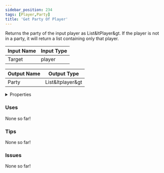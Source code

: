 ```yaml
---
sidebar_position: 234
tags: [Player,Party]
title: 'Get Party Of Player'
---
```


Returns the party of the input player as List&ltPlayer&gt. If the player is not in a party, it will return a list containing only that player.



<DocusaurusSvg />

| Input Name | Input Type |
|-----------|-----------|
| Target | player |

| Output Name | Output Type |
|-----------|-----------|
| Party | List&ltplayer&gt |


<details>
  <summary>Properties</summary>
  <div>
    <div>
    <table>
      <thead>
        <tr>
          <th>Is beta required?</th>
          <th>No</th>
        </tr>
        <tr>
          <th>Is this chip a trolling risk?</th>
          <th>No</th>
        </tr>
        <tr>
          <th>Is this chip a role assignment risk?</th>
          <th>No</th>
        </tr>
        <tr>
          <th>Chip UUID</th>
          <th>dcbd4d6a-8f42-48ef-ad66-e1f245228d84</th>
        </tr>
        <tr>
          <th>Room availability</th>
          <th>Available everywhere</th>
        </tr>
      </thead>
    </table>
    </div>
  </div>
</details>

### Uses

None so far!

### Tips

None so far!

### Issues

None so far!